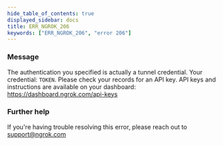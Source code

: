 ```yaml
---
hide_table_of_contents: true
displayed_sidebar: docs
title: ERR_NGROK_206
keywords: ["ERR_NGROK_206", "error 206"]
---
```


### Message

The authentication you specified is actually a tunnel credential. Your credential: `TOKEN`. Please check your records for an API key. API keys and instructions are available on your dashboard: https://dashboard.ngrok.com/api-keys

### Further help

If you're having trouble resolving this error, please reach out to [support@ngrok.com](mailto:support@ngrok.com?subject=Help%20with%20ERR_NGROK_206)
